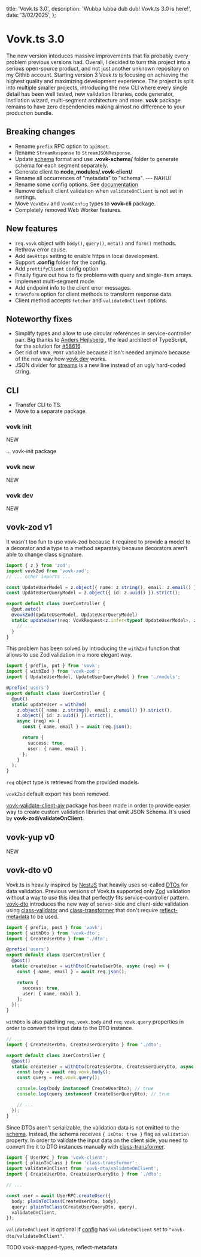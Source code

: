   title: 'Vovk.ts 3.0',
  description: 'Wubba lubba dub dub! Vovk.ts 3.0 is here!',
  date: '3/02/2025',
};

# Vovk.ts 3.0

The new version intoduces massive improvements that fix probably every problem previous versions had. Overall, I decided to turn this project into a serious open-source product, and not just another unknown repository on my Githib account. Starting version 3 Vovk.ts is focusing on achieving the highest quality and maximizing development experience. The project is split into multiple smaller projects, introducing the new CLI where every single detail has been well tested, new validation libraries, code generator, instllation wizard, multi-segment architecture and more. **vovk** package remains to have zero dependencies making almost no difference to your production bundle.

## Breaking changes

- Rename `prefix` RPC option to `apiRoot`.
- Rename `StreamResponse` to `StreamJSONResponse`.
- Update [schema](/schema) format and use **.vovk-schema/** folder to generate schema for each segment separately.
- Generate client to **node_modules/.vovk-client/**
- Rename all occurrences of "metadata" to "schema". --- NAHUI
- Rename some config options. See [documentation](/config)
- Remove default client validation when `validateOnClient` is not set in settings.
- Move `VovkEnv` and `VovkConfig` types to **vovk-cli** package.
- Completely removed Web Worker features.

## New features

- `req.vovk` object with `body()`, `query()`, `meta()` and `form()` methods.
- Rethrow error cause.
- Add `devHttps` setting to enable https in local development.
- Support **.config** folder for the config.
- Add `prettifyClient` config option
- Finally figure out how to fix problems with query and single-item arrays.
- Implement multi-segment mode.
- Add endpoint info to the client error messages.
- `transform` option for client methods to transform response data.
- Client method accepts `fetcher` and `validateOnClient` options.

## Noteworthy fixes

- Simplify types and allow to use circular references in service-controller pair. Big thanks to [Anders Hejlsberg
  ](https://github.com/ahejlsberg), the lead architect of TypeScript, for the solution for [#58616](https://github.com/microsoft/TypeScript/issues/58616).
- Get rid of `VOVK_PORT` variable because it isn't needed anymore because of the new way how [vovk dev](/cli/dev) works.
- JSON divider for [streams](/streaming) is a new line instead of an ugly hard-coded string.

## CLI

- Transfer CLI to TS.
- Move to a separate package.

### vovk init

NEW

... vovk-init package

### vovk new

NEW

### vovk dev

NEW

## vovk-zod v1

It wasn't too fun to use vovk-zod because it required to provide a model to a decorator and a type to a method separately because decorators aren't able to change class signature.

```ts filename="❌ Old syntax"
import { z } from 'zod';
import vovkZod from 'vovk-zod';
// ... other imports ...

const UpdateUserModel = z.object({ name: z.string(), email: z.email() }).strict();
const UpdateUserQueryModel = z.object({ id: z.uuid() }).strict();

export default class UserController {
  @put.auto()
  @vovkZod(UpdateUserModel, UpdateUserQueryModel)
  static updateUser(req: VovkRequest<z.infer<typeof UpdateUserModel>, z.infer<typeof UpdateUserQueryModel>>) {
    // ...
  }
}
```

This problem has been solved by introducing the `withZod` function that allows to use Zod validation in a more elegant way.

```ts filename="✅ New syntax"
import { prefix, put } from 'vovk';
import { withZod } from 'vovk-zod';
import { UpdateUserModel, UpdateUserQueryModel } from './models';

@prefix('users')
export default class UserController {
  @put()
  static updateUser = withZod(
    z.object({ name: z.string(), email: z.email() }).strict(),
    z.object({ id: z.uuid() }).strict(),
    async (req) => {
      const { name, email } = await req.json();

      return {
        success: true,
        user: { name, email },
      };
    }
  );
}
```

`req` object type is retrieved from the provided models.

`vovkZod` default export has been removed.

[vovk-validate-client-ajv](https://www.npmjs.com/package/vovk-validate-client-ajv) package has been made in order to provide easier way to create custom validation libraries that emit JSON Schema. It's used by **vovk-zod/validateOnClient**.

## vovk-yup v0

NEW

## vovk-dto v0

Vovk.ts is heavily inspired by [NestJS](https://nestjs.com/) that heavily uses so-called [DTOs](https://docs.nestjs.com/techniques/validation) for data validation. Previous versions of Vovk.ts supported only [Zod](https://zod.dev/) validation without a way to use this idea that perfectly fits service-controller pattern. [vovk-dto](/validation/vovk-dto) introduces the new way of server-side and client-side validation using [class-validator](https://www.npmjs.com/package/class-validator) and [class-transformer](https://www.npmjs.com/package/class-transformer) that don't require [reflect-metadata](https://www.npmjs.com/package/reflect-metadata) to be used.

```ts
import { prefix, post } from 'vovk';
import { withDto } from 'vovk-dto';
import { CreateUserDto } from './dto';

@prefix('users')
export default class UserController {
  @post()
  static createUser = withDto(CreateUserDto, async (req) => {
    const { name, email } = await req.json();

    return {
      success: true,
      user: { name, email },
    };
  });
}
```

`withDto` is also patching `req.vovk.body` and `req.vovk.query` properties in order to convert the input data to the DTO instance.

```ts
// ...
import { CreateUserDto, CreateUserQueryDto } from './dto';

export default class UserController {
  @post()
  static createUser = withDto(CreateUserDto, CreateUserQueryDto, async (req) => {
    const body = await req.vovk.body();
    const query = req.vovk.query();

    console.log(body instanceof CreateUserDto); // true
    console.log(query instanceof CreateUserQueryDto); // true

    // ...
  });
}
```

Since DTOs aren't serializable, the validation data is not emitted to the [schema](/schema). Instead, the schema receives `{ isDto: true }` flag as `validation` property. In order to validate the input data on the client side, you need to convert the it to DTO instances manually with [class-transformer](https://www.npmjs.com/package/class-transformer).

```ts
import { UserRPC } from 'vovk-client';
import { plainToClass } from 'class-transformer';
import validateOnClient from 'vovk-dto/validateOnClient';
import { CreateUserDto, CreateUserQueryDto } from './dto';

// ...

const user = await UserRPC.createUser({
  body: plainToClass(CreateUserDto, body),
  query: plainToClass(CreateUserQueryDto, query),
  validateOnClient,
});
```

`validateOnClient` is optional if [config](/config) has `validateOnClient` set to `"vovk-dto/validateOnClient"`.

TODO vovk-mapped-types, reflect-metadata

